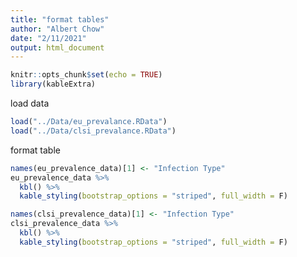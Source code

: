 ```yaml
---
title: "format tables"
author: "Albert Chow"
date: "2/11/2021"
output: html_document
---
```


```r
knitr::opts_chunk$set(echo = TRUE)
library(kableExtra)
```

load data
```r
load("../Data/eu_prevalance.RData")
load("../Data/clsi_prevalance.RData")
```

format table
```r
names(eu_prevalence_data)[1] <- "Infection Type"
eu_prevalence_data %>% 
  kbl() %>% 
  kable_styling(bootstrap_options = "striped", full_width = F)

names(clsi_prevalence_data)[1] <- "Infection Type"
clsi_prevalence_data %>% 
  kbl() %>% 
  kable_styling(bootstrap_options = "striped", full_width = F)
```

